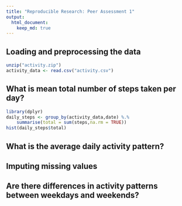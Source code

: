 ```yaml
---
title: "Reproducible Research: Peer Assessment 1"
output: 
  html_document:
    keep_md: true
---
```



## Loading and preprocessing the data
```r
unzip("activity.zip")
activity_data <- read.csv("activity.csv")

```



## What is mean total number of steps taken per day?

```r
library(dplyr)
daily_steps <- group_by(activity_data,date) %.% 
    summarise(total = sum(steps,na.rm = TRUE))
hist(daily_steps$total)

```


## What is the average daily activity pattern?



## Imputing missing values



## Are there differences in activity patterns between weekdays and weekends?
